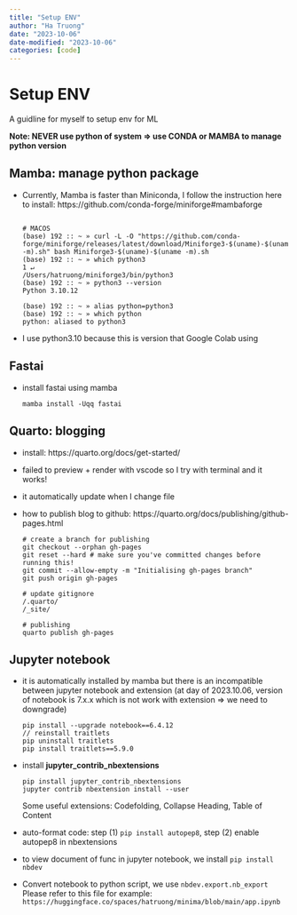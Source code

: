 ```yaml
---
title: "Setup ENV"
author: "Ha Truong"
date: "2023-10-06"
date-modified: "2023-10-06"
categories: [code]
---
```


# Setup ENV
A guidline for myself to setup env for ML

**Note: NEVER use python of system => use CONDA or MAMBA to manage python version**

## Mamba: manage python package
- Currently, Mamba is faster than Miniconda, I follow the instruction here to install: https://github.com/conda-forge/miniforge#mambaforge
  ```
  
  # MACOS 
  (base) 192 :: ~ » curl -L -O "https://github.com/conda-forge/miniforge/releases/latest/download/Miniforge3-$(uname)-$(uname -m).sh" bash Miniforge3-$(uname)-$(uname -m).sh
  (base) 192 :: ~ » which python3                                                                                                                                                                         1 ↵
  /Users/hatruong/miniforge3/bin/python3
  (base) 192 :: ~ » python3 --version
  Python 3.10.12

  (base) 192 :: ~ » alias python=python3
  (base) 192 :: ~ » which python
  python: aliased to python3
  
  ```
- I use python3.10 because this is version that Google Colab using


## Fastai

- install fastai using mamba
  ```
  mamba install -Uqq fastai
  ```

## Quarto: blogging

- install: https://quarto.org/docs/get-started/
- failed to preview + render with vscode so I try with terminal and it works!
- it automatically update when I change file
- how to publish blog to github: https://quarto.org/docs/publishing/github-pages.html
  ```
  # create a branch for publishing
  git checkout --orphan gh-pages
  git reset --hard # make sure you've committed changes before running this!
  git commit --allow-empty -m "Initialising gh-pages branch"
  git push origin gh-pages

  # update gitignore
  /.quarto/
  /_site/

  # publishing
  quarto publish gh-pages
  ```

## Jupyter notebook

- it is automatically installed by mamba but there is an incompatible between jupyter notebook and extension (at day of 2023.10.06, version of notebook is 7.x.x which is not work with extension => we need to downgrade)
  ```
  pip install --upgrade notebook==6.4.12
  // reinstall traitlets
  pip uninstall traitlets
  pip install traitlets==5.9.0
  ```
- install **jupyter_contrib_nbextensions**
  ```
  pip install jupyter_contrib_nbextensions
  jupyter contrib nbextension install --user
  
  ```
  Some useful extensions: Codefolding, Collapse Heading, Table of Content
- auto-format code: step (1) ```pip install autopep8```, step (2) enable autopep8 in nbextensions
- to view document of func in jupyter notebook, we install ```pip install nbdev```
- Convert notebook to python script, we use `nbdev.export.nb_export` Please refer to this file for example: `https://huggingface.co/spaces/hatruong/minima/blob/main/app.ipynb`



